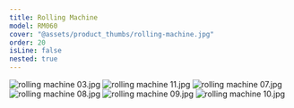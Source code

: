 ```yaml
---
title: Rolling Machine
model: RM060
cover: "@assets/product_thumbs/rolling-machine.jpg"
order: 20
isLine: false
nested: true
---
```



<ProductTabs />

![rolling machine 03.jpg](@assets/article_images/rolling-machine/rolling-machine-03.jpg)
![rolling machine 11.jpg](@assets/article_images/rolling-machine/rolling-machine-11.jpg)
![rolling machine 07.jpg](@assets/article_images/rolling-machine/rolling-machine-07.jpg)
![rolling machine 08.jpg](@assets/article_images/rolling-machine/rolling-machine-08.jpg)
![rolling machine 09.jpg](@assets/article_images/rolling-machine/rolling-machine-09.jpg)
![rolling machine 10.jpg](@assets/article_images/rolling-machine/rolling-machine-10.jpg)
